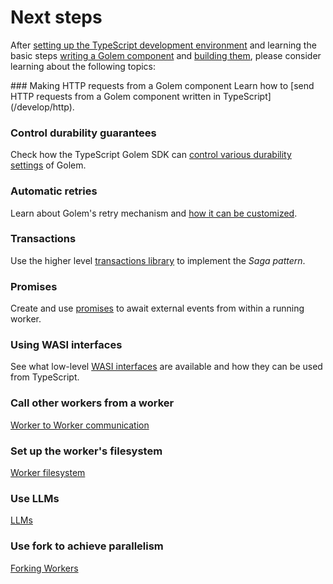 
# Next steps

After [setting up the TypeScript development environment](/develop/setup) and learning the basic steps [writing a Golem component](/develop/defining-components) and [building them](/develop/building-components), please consider learning about the following topics:

<Steps>
### Making HTTP requests from a Golem component
Learn how to [send HTTP requests from a Golem component written in TypeScript](/develop/http).

### Control durability guarantees

Check how the TypeScript Golem SDK can [control various durability settings](/develop/durability) of Golem.

### Automatic retries

Learn about Golem's retry mechanism and [how it can be customized](/develop/retries).

### Transactions

Use the higher level [transactions library](/develop/transactions) to implement the _Saga pattern_.

### Promises

Create and use [promises](/develop/promises) to await external events from within a running worker.

### Using WASI interfaces

See what low-level [WASI interfaces](/develop/wasi) are available and how they can be used from TypeScript.

### Call other workers from a worker

[Worker to Worker communication](/develop/rpc)

### Set up the worker's filesystem

[Worker filesystem](/develop/worker-filesystem)

### Use LLMs

[LLMs](/develop/llm)

### Use fork to achieve parallelism

[Forking Workers](/develop/forking)

</Steps>
